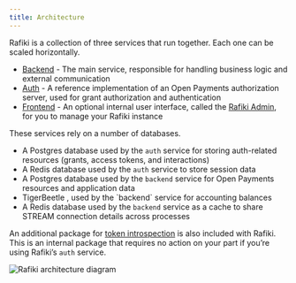 ```yaml
---
title: Architecture
---
```



Rafiki is a collection of three services that run together. Each one can be scaled horizontally.

- [Backend](/integration/deployment/services/backend-service) - The main service, responsible for handling business logic and external communication
- [Auth](/integration/deployment/services/auth-service) - A reference implementation of an Open Payments authorization server, used for grant authorization and authentication
- [Frontend](/integration/deployment/services/frontend-service) - An optional internal user interface, called the [Rafiki Admin](/admin/admin-user-guide), for you to manage your Rafiki instance

These services rely on a number of databases.

- A Postgres database used by the `auth` service for storing auth-related resources (grants, access tokens, and interactions)
- A Redis database used by the `auth` service to store session data
- A Postgres database used by the `backend` service for Open Payments resources and application data
- <LinkOut href='https://github.com/tigerbeetle/tigerbeetle'>
    TigerBeetle
  </LinkOut>
  , used by the `backend` service for accounting balances
- A Redis database used by the `backend` service as a cache to share STREAM connection details across processes

An additional package for [token introspection](/integration/deployment/services/token-introspection) is also included with Rafiki. This is an internal package that requires no action on your part if you’re using Rafiki’s `auth` service.

<img src='/img/rafiki-architecture.png' alt='Rafiki architecture diagram' />
